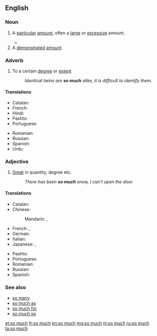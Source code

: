 ==English==

===Noun===
{{en-noun|head=[[so]] [[much]]|-}}

# A [[particular]] [[amount]], often a [[large]] or [[excessive]] amount.
#: {{ux|en|How could you eat '''so much'''?}}
#: {{ux|en|There is only '''so much''' you can remember.}}
#* {{quote-book|year=1913|author={{w|Joseph C. Lincoln}}|chapter=13
|title=[http://openlibrary.org/works/OL5535161W Mr. Pratt's Patients]
|passage=We tiptoed into the house, up the stairs and along the hall into the room where the Professor had been spending '''so much''' of his time.}}
# A [[demonstrated]] [[amount]].
#: {{ux|en|'''"So much'''", he replied, sprinkling a small pile of the powder on the table.}}

===Adverb===
{{en-adv|-}}

# To a certain [[degree]] or [[extent]]
#: ''Identical twins are '''so much''' alike, it is difficult to identify them.''

====Translations====
{{trans-top|to a certain degree or extent}}
* Catalan: {{t|ca|tant}}
* French: {{t+|fr|tellement}}
* Hindi: {{t|hi|इतना|tr=itnā|sc=Deva}}
* Pashto: {{t+|ps|دومره|tr=domra}}
* Portuguese: {{t+|pt|tão}}
{{trans-mid}}
* Romanian: {{t|ro|foarte mult}}
* Russian: {{t+|ru|настолько|tr=nastól'ko|sc=Cyrl}}
* Spanish: {{t+|es|tanto|m}}
* Urdu: {{t+|ur|اتنا|tr=itnā|sc=ur-Arab}}
{{trans-bottom}}

===Adjective===
{{en-adj|-}}

# [[great|Great]] in quantity, degree etc.
#: ''There has been '''so much''' snow, I can't open the door.''

====Translations====
{{trans-top|great in quantity or degree}}
* Catalan: {{t|ca|tant}}
* Chinese:
*: Mandarin: {{t|cmn|這麼多|sc=Hani}}, {{t|cmn|这么多|tr=zhème duō|sc=Hani}}
* French: {{t+|fr|tant}}, {{t+|fr|tellement}}
* German: {{t+|de|soviel}}
* Italian: {{t+|it|tanto}}
* Japanese: {{t|ja|そんなに|tr=sonna-ni|sc=Jpan}}, {{t|ja|それほど|tr=sore-hodo|sc=Jpan}}
{{trans-mid}}
* Pashto: {{t+|ps|دومره|tr=domra}}
* Portuguese: {{t+|pt|tanto|m}}
* Romanian: {{t+|ro|atât}}
* Russian: {{t+|ru|столько|tr=stól'ko|sc=Cyrl}}
* Spanish: {{t+|es|tanto|m}}
{{trans-bottom}}

===See also===
* [[so many]]
* [[so much as]]
* [[so much for]]
* [[so much so]]

[[et:so much]]
[[fr:so much]]
[[kn:so much]]
[[mg:so much]]
[[nl:so much]]
[[ru:so much]]
[[ta:so much]]